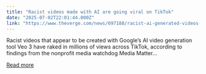 ```yaml
---
title: "Racist videos made with AI are going viral on TikTok"
date: "2025-07-02T22:01:44.000Z"
link: "https://www.theverge.com/news/697188/racist-ai-generated-videos-google-veo-3-tiktok"
---
```


Racist videos that appear to be created with Google’s AI video generation tool Veo 3 have raked in millions of views across TikTok, according to findings from the nonprofit media watchdog Media Matter...

[Read more](https://www.theverge.com/news/697188/racist-ai-generated-videos-google-veo-3-tiktok)
